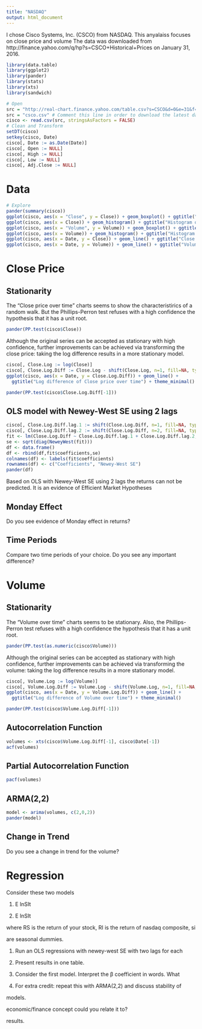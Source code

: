 ```yaml
---
title: "NASDAQ"
output: html_document
---
```


I chose Cisco Systems, Inc. (CSCO) from NASDAQ. This anyalaiss focuses on  close price and volume The data was downloaded from http://finance.yahoo.com/q/hp?s=CSCO+Historical+Prices on January 31, 2016. 
```r
library(data.table)
library(ggplot2)
library(pander)
library(stats)
library(xts)
library(sandwich)

# Open
src = "http://real-chart.finance.yahoo.com/table.csv?s=CSCO&d=0&e=31&f=2016&g=d&a=2&b=26&c=1990&ignore=.csv"
src = "csco.csv" # Comment this line in order to download the latest data from web
cisco <- read.csv(src, stringsAsFactors = FALSE)
# Clean and Transform
setDT(cisco)
setkey(cisco, Date)
cisco[, Date := as.Date(Date)]
cisco[, Open := NULL]
cisco[, High := NULL]
cisco[, Low := NULL]
cisco[, Adj.Close := NULL]
```

# Data
```r
# Explore
pander(summary(cisco))
ggplot(cisco, aes(x = "Close", y = Close)) + geom_boxplot() + ggtitle("Variance of Close price") + theme_minimal()
ggplot(cisco, aes(x = Close)) + geom_histogram() + ggtitle("Histogram of Close price") + theme_minimal()
ggplot(cisco, aes(x = "Volume", y = Volume)) + geom_boxplot() + ggtitle("Variance of Volume") + theme_minimal()
ggplot(cisco, aes(x = Volume)) + geom_histogram() + ggtitle("Histogram of Volume") + theme_minimal()
ggplot(cisco, aes(x = Date, y = Close)) + geom_line() + ggtitle("Close price over time") + theme_minimal()
ggplot(cisco, aes(x = Date, y = Volume)) + geom_line() + ggtitle("Volume over time") + theme_minimal()
```

# Close Price
## Stationarity
The "Close price over time" charts seems to show the characteristirics of a random walk. But the Phillips-Perron test refuses with a high confidence the hypothesis that it has a unit root.
```r
pander(PP.test(cisco$Close))
```

Although the original series can be accepted as stationary with high confidence, further improvements can be achieved via transforming the close price: taking the log difference results in a more stationary model. 
```r
cisco[, Close.Log := log(Close)]
cisco[, Close.Log.Diff := Close.Log - shift(Close.Log, n=1, fill=NA, type="lag")]
ggplot(cisco, aes(x = Date, y = Close.Log.Diff)) + geom_line() + 
  ggtitle("Log difference of Close price over time") + theme_minimal()
```
```r
pander(PP.test(cisco$Close.Log.Diff[-1]))
```

## OLS model with Newey-West SE using 2 lags
```r
cisco[, Close.Log.Diff.lag.1 := shift(Close.Log.Diff, n=1, fill=NA, type="lag")]
cisco[, Close.Log.Diff.lag.2 := shift(Close.Log.Diff, n=2, fill=NA, type="lag")]
fit <- lm(Close.Log.Diff ~ Close.Log.Diff.lag.1 + Close.Log.Diff.lag.2, data = cisco)
se <- sqrt(diag(NeweyWest(fit)))
df <- data.frame()
df <- rbind(df,fit$coefficients,se)
colnames(df) <- labels(fit$coefficients)
rownames(df) <- c("Coefficients", "Newey-West SE")
pander(df)
```

Based on OLS with Newey-West SE using 2 lags the returns can not be predicted. It is an evidence of Efficient Market Hypotheses

## Monday Effect
Do you see evidence of Monday effect in returns?

## Time Periods 
Compare two time periods of your choice. Do you see any important  difference?

# Volume
## Stationarity
The "Volume over time" charts seems to be stationary. Also, the Phillips-Perron test refuses with a high confidence the hypothesis that it has a unit root.
```r
pander(PP.test(as.numeric(cisco$Volume)))
```

Although the original series can be accepted as stationary with high confidence, further improvements can be achieved via transforming the volume: taking the log difference results in a more stationary model. 
```r
cisco[, Volume.Log := log(Volume)]
cisco[, Volume.Log.Diff := Volume.Log - shift(Volume.Log, n=1, fill=NA, type="lag")]
ggplot(cisco, aes(x = Date, y = Volume.Log.Diff)) + geom_line() + 
  ggtitle("Log difference of Volume over time") + theme_minimal()
```
```r
pander(PP.test(cisco$Volume.Log.Diff[-1]))
```

## Autocorrelation Function
```r
volumes <- xts(cisco$Volume.Log.Diff[-1], cisco$Date[-1])
acf(volumes)
```

## Partial Autocorrelation Function
```r
pacf(volumes)
```

## ARMA(2,2)  
```r
model <- arima(volumes, c(2,0,2))
pander(model)
```

## Change in Trend
Do you see a change in trend for the volume?


# Regression

Consider these two models

(1) E lnSIt

(2) E lnSIt

where RS is the return of your stock, RI is the return of nasdaq composite, si

are seasonal dummies.

1. Run an OLS regressions with newey-west SE with two lags for each 

2. Present results in one table.

3. Consider the first model. Interpret the β coefficient in words. What 

4. For extra credit: repeat this with ARMA(2,2) and discuss stability of 

models. 

economic/finance concept could you relate it to?

results.
